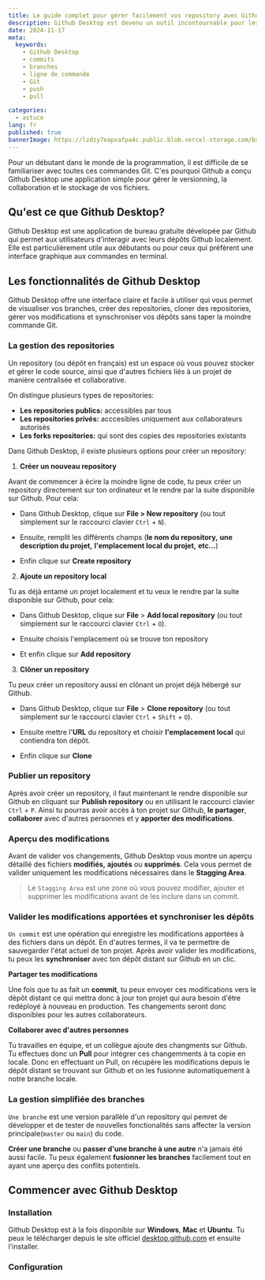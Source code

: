 ```yaml
---
title: Le guide complet pour gérer facilement vos repository avec Github Desktop
description: Github Desktop est devenu un outil incontournable pour les développeus qui souhaitent gérer leurs projets en toute simplicité sans avoir à ne taper aucune commande Git. Dans cet article, nous allons explorer les fonctionnalités clés de Github Desktop et voir comment il peut simplifier votre travail.
date: 2024-11-17
meta:
  keywords:
    - Github Desktop
    - commits
    - branches
    - ligne de commande
    - Git
    - push
    - pull

categories:
  - astuce
lang: fr
published: true
bannerImage: https://lzdzy7eapvafpa4c.public.blob.vercel-storage.com/bannerPosts/debutant.jpg
---
```


<MdxImage isBanner="true" path="banner/img_cors.jpg" alt="banner-CORS" />
Pour un débutant dans le monde de la programmation, il est difficile de se
familiariser avec toutes ces commandes Git. C'es pourquoi Github a conçu Github
Desktop une application simple pour gérer le versionning, la collaboration et le
stockage de vos fichiers.

## Qu'est ce que Github Desktop?

Github Desktop est une application de bureau gratuite dévelopée par Github qui permet aux utilisateurs d'interagir avec leurs dépôts Github localement. Elle est particulièrement utile aux débutants ou pour ceux qui préfèrent une interface graphique aux commandes en terminal.

<MdxImage
  title="Interface principale de Github Desktop"
  path="GD/github_desktop.png"
  alt="Interface principale de Github Desktop"
/>

## Les fonctionnalités de Github Desktop

Github Desktop offre une interface claire et facile à utiliser qui vous permet de visualiser vos branches, créer des repositories, cloner des repositories, gérer vos modifications et synschroniser vos dépôts sans taper la moindre commande Git.

### La gestion des repositories

Un repository (ou dépôt en français) est un espace où vous pouvez stocker et gérer le code source, ainsi que d'autres fichiers liés à un projet de manière centralisée et collaborative.

On distingue plusieurs types de repositories:

- **Les repositories publics:** accessibles par tous
- **Les repositories privés:** acccesibles uniquement aux collaborateurs autorisés
- **Les forks repositories:** qui sont des copies des repositories existants

Dans Github Desktop, il existe plusieurs options pour créer un repository:

1. **Créer un nouveau repository**

Avant de commencer à écire la moindre ligne de code, tu peux créer un repository directement sur ton ordinateur et le rendre par la suite disponible sur Github. Pour cela:

- Dans Github Desktop, clique sur **File > New repository** (ou tout simplement sur le raccourci clavier <Code>Ctrl</Code> + <Code>N</Code>).

<MdxImage
  title="Créer un nouveau repository"
  path="GD/new_repository.png"
  alt="Créer un nouveau repository"
/>

- Ensuite, remplit les différents champs (**le nom du repository,** **une description du projet,** **l'emplacement local du projet,** **etc...**)

<MdxImage
  title="Remplir les différents champs"
  path="GD/field_new_repository.png"
  alt="Remplir les différents champs"
/>

- Enfin clique sur **Create repository**

2. **Ajoute un repository local**

Tu as déjà entamé un projet localement et tu veux le rendre par la suite disponible sur Github, pour cela:

- Dans Github Desktop, clique sur **File** > **Add local repository** (ou tout simplement sur le raccourci clavier <Code>Ctrl</Code> + <Code>O</Code>).

<MdxImage
  title="Créer un repopsitory local"
  path="GD/local_repository.png"
  alt="Créer un repopsitory local"
/>

- Ensuite choisis l'emplacement où se trouve ton repository

<MdxImage
  title="Choisir l'emplacement où se trouve le repository"
  path="GD/path_local_repository.png"
  alt="montrer l'emplacement du repository"
/>
- Et enfin clique sur **Add repository**

<MdxImage
  title="Ajouter le repository"
  path="GD/save_path_local_repository.png"
  alt="Ajouter le repository"
/>

3. **Clôner un repository**

Tu peux créer un repository aussi en clônant un projet déjà hébergé sur Github.

- Dans Github Desktop, clique sur **File** > **Clone repository** (ou tout simplement sur le raccourci clavier <Code>Ctrl</Code> + <Code>Shift</Code> + <Code>O</Code>).

<MdxImage
  title="Clôner un repository"
  path="GD/clone_repository.png"
  alt="Clôner un repository"
/>

- Ensuite mettre l'**URL** du repository et choisir **l'emplacement local** qui contiendra ton dépôt.

<MdxImage
  title="Remplir l'URL du repository et l'emplacement local"
  path="GD/url_clone_repository.png"
  alt="Remplir l'URL du repository et l'emplacement local"
/>
- Enfin clique sur **Clone**

<MdxImage
  title="Clôner le repository"
  path="GD/save_url_clone_repository.png"
  alt="Clôner le repository"
/>

### Publier un repository

Après avoir créer un repository, il faut maintenant le rendre disponible
sur Github en cliquant sur **Publish repository** ou en utilisant le raccourci clavier <Code>Ctrl</Code> + <Code>P</Code>. Ainsi tu pourras avoir accès à ton projet sur Github, **le partager**, **collaborer** avec d'autres personnes et y **apporter des modifications**.

<MdxImage
  title="Publier un repository"
  path="GD/publish_repository.png"
  alt="Publier un repository"
/>

### Aperçu des modifications

Avant de valider vos changements, Github Desktop vous montre un aperçu détaillé des fichiers **modifiés,** **ajoutés** ou **supprimés**. Cela vous permet de valider uniquement les modifications nécessaires dans le **Stagging Area**.


> Le <Code>Stagging Area</Code> est une zone où vous pouvez modifier, ajouter et supprimer les modifications avant de les inclure dans un commit.


<MdxImage
  title="Aperçu des modifications apportées au repository"
  path="GD/apercu_updates.png"
  alt="Aperçu des modifications apportées au repository"
/>

### Valider les modifications apportées et synchroniser les dépôts

<Code>Un commit</Code> est une opération qui enregistre les modifications
apportées à des fichiers dans un dépôt. En d'autres termes, il va te permettre
de sauvegarder l'état actuel de ton projet. Après avoir valider les
modifications, tu peux les **synchroniser** avec ton dépôt distant sur Github en
un clic.


<MdxImage
  title="Valider les modifications apportées au repository"
  path="GD/commit_updates.png"
  alt="Valider les modifications apportées au repository"
/>

**Partager tes modifications**

Une fois que tu as fait un **commit**, tu peux envoyer ces modifications vers le dépôt distant ce qui mettra donc à jour ton projet qui aura besoin d'être redéployé à nouveau en production. Tes changements seront donc disponibles pour les autres collaborateurs.

**Collaborer avec d'autres personnes**

Tu travailles en équipe, et un collègue ajoute des changments sur Github. Tu effectues donc un **Pull** pour intégrer ces changemments à ta copie en locale. Donc en effectuant un Pull, on récupère les modifications depuis le dépôt distant se trouvant sur Github et on les fusionne automatiquement à notre branche locale.

### La gestion simplifiée des branches

<Code>Une branche</Code> est une version parallèle d'un repository qui pemret de
développer et de tester de nouvelles fonctionalités sans affecter la version
principale(<Code>master</Code> ou <Code>main</Code>) du code.

**Créer une branche** ou **passer d'une branche à une autre** n'a jamais été aussi facile. Tu peux également **fusionner les branches** facilement tout en ayant une aperçu des conflits potentiels.

<MdxImage
  title="Aperçu des différrentes branches d'un repository"
  path="GD/branch.png"
  alt="Aperçu des différrentes branches d'un repository"
/>

## Commencer avec Github Desktop

### Installation

Github Desktop est à la fois disponible sur **Windows**, **Mac** et **Ubuntu**. Tu peux le télécharger depuis le site officiel [desktop.github.com](https://desktop.github.com) et ensuite l'installer.

### Configuration
